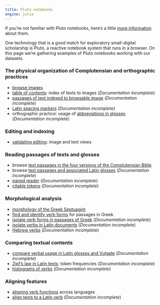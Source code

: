 ```yaml
---
title: Pluto notebooks
engine: julia
---
```


:::{.callout-note title="Pluto"}
If you're not familiar with Pluto notebooks, here's a little  [more information](./pluto-about/) about them.
:::


One technology that is a good match for exploratory small-digital scholarship is Pluto, a reactive notebook system that runs in a browser. On this page we're gathering examples of Pluto notebooks working with our datasets.


### The physical organization of Complutensian and orthographic practices

- [browse images](./imagebrowsing/)
- [table of contents](./toc/): index of texts to images (*Documentation incomplete*) 
- [passages of text indexed to browsable image](./passage-plus-image/)  (*Documentation incomplete*)
- [Latin spacing markers](./spacing-markers-latin/) (*Documentation incomplete*)
- orthographic practice: usage of [abbreviations in glosses](./abbreviations/) (*Documentation incomplete*)


### Editing and indexing

- [validating editing](./validation/): image and text views



### Reading passages of texts and glosses

- browse [text passages in the four versions of the Complutensian Bible](./alignedpassages/)
- browse [text passages and associated Latin glosses](./aligned-with-glosses/) (*Documentation incomplete*)
- [paired reader](./paired-reader/) (*Documentation incomplete*)
- [citable tokens](./citable-tokens/) (*Documentation incomplete*)


### Morphological analysis


- [morphology of the Greek Septuagint](./greek-morphology/)
- [find and identify verb forms](./greek-verbs/) for passages in Greek
- [isolate verb forms in passages of Greek](./isolate-verbs-greek/) (*Documentation incomplete*)
- [isolate verbs in Latin documents](./isolateverbs/) (*Documentation incomplete*)
- [Hebrew verbs](./hebrew-verbs/) (*Documentation incomplete*)

### Comparing  textual contents

- [compare verbal usage in Latin glosses and Vulgate](./glossing-vocab/)  (*Documentation incomplete*)
- [Zipf's law in Latin texts](./zipf-latin/): token frequencies (*Documentation incomplete*)
- [histograms of verbs](./verbhisto/) (*Documentation incomplete*)


### Aligning features

- [aligning verb functions](./align-verbs-multilingual/) across languages
- [align texts to a Latin verb](./align-verbs-to-latin/) (*Documentation incomplete*)

